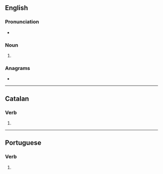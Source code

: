 {{also|deixés}}
==English==

===Pronunciation===
* {{a|UK}} {{IPA|en|/ˈdaɪksiːz/}}

===Noun===
{{head|en|noun form}}

# {{en-irregular plural of|ending=es|deixis}}

===Anagrams===
* {{anagrams|en|a=deeisx|dexies}}

----

==Catalan==

===Verb===
{{head|ca|verb form}}

# {{ca-verb form of|p=2|n=sg|t=pres|m=ind|deixar}}

----

==Portuguese==

===Verb===
{{head|pt|verb form}}

# {{pt-verb form of|deixar}}